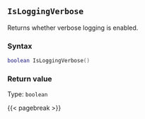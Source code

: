 ## `IsLoggingVerbose`

Returns whether verbose\index{log report!settings} logging is enabled.

### Syntax {-}

``` .lua
boolean IsLoggingVerbose()
```

### Return value {-}

Type: `boolean`

{{< pagebreak >}}
